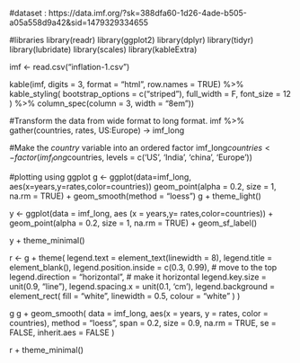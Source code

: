 #dataset : https://data.imf.org/?sk=388dfa60-1d26-4ade-b505-a05a558d9a42&sid=1479329334655

#libraries 
library(readr)
library(ggplot2)
library(dplyr)
library(tidyr)
library(lubridate)
library(scales)
library(kableExtra)


imf <- read.csv("inflation-1.csv")

kable(imf,
      digits = 3,
      format = "html",
      row.names = TRUE) %>%
  kable_styling(
    bootstrap_options = c("striped"),
    full_width = F,
    font_size = 12
  ) %>%
  column_spec(column = 3, width = "8em")) 


#Transform the data from wide format to long format.
imf %>% gather(countries, rates, US:Europe) -> imf_long

#Make the *country* variable into an ordered factor
imf_long$countries <-
  factor(imf_long$countries,
         levels = c('US', 'India', 'china', 'Europe'))

#plotting using ggplot
g <-
  ggplot(data=imf_long, aes(x=years,y=rates,color=countries))
  geom_point(alpha = 0.2,
             size = 1,
             na.rm = TRUE) + geom_smooth(method = "loess")
  g + theme_light()

y <- ggplot(data = imf_long, aes (x = years,y= rates,color=countries)) + geom_point(alpha = 0.2,
             size = 1,
             na.rm = TRUE) +  geom_sf_label()
                                                                                                                             
                                                                                                                            
y + theme_minimal()

r <- g +
  theme(
    legend.text = element_text(linewidth = 8),
    legend.title = element_blank(),
  legend.position.inside = c(0.3, 0.99), # move to the top
    legend.direction = "horizontal", # make it horizontal
    legend.key.size = unit(0.9, "line"),
    legend.spacing.x = unit(0.1, 'cm'),
    legend.background = element_rect(
      fill = "white",
      linewidth = 0.5,
      colour = "white"
    )
  )

g
  g + geom_smooth(
    data = imf_long,
    aes(x = years, y = rates, color = countries),
    method = "loess",
    span = 0.2,
    size = 0.9,
    na.rm = TRUE,
    se = FALSE,
    inherit.aes = FALSE
  )

r + theme_minimal()
